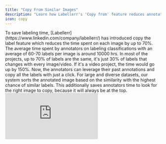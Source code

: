 ```yaml
---
title: "Copy From Similar Images"
description: "Learn how Labellerr's 'Copy from' feature reduces annotation time by up to 70% by leveraging past annotations from similar images."
icon: copy
---
```


<CardGroup cols={1}>
  <Card title="What is the “Copy from” feature?">
    To save labeling time, [Labellerr](https://www.linkedin.com/company/labellerr/) has introduced copy the label feature which reduces the time spent on each image by up to 70%.
  </Card>

  <Card title="Benefits of Copy from">
    The average time spent by annotators on labeling classifications with an average of 60-70 labels per image is around 10000 hrs. In most of the projects, up to 70% of labels are the same, it's just 30% of labels that changes with every image/video. If it's a video project, the time would go up by 150%. Now, the annotators can leverage their past annotations and copy all the labels with just a click.
  </Card>

  <Card title="How it works">
    For large and diverse datasets, our system sorts the annotated image based on the similarity with the highest chance of similar labels. This additionally saves annotators time to look for the right image to copy, because it will always be at the top.
  </Card>
</CardGroup>

<iframe 
  className="w-full aspect-video rounded-xl" 
  src="https://www.youtube.com/embed/Z5YdaJxHhbo" 
  title="Labellerr Feature demo 4: Copy Previous file to speed up classification annotation" 
  frameborder="0" 
  allowfullscreen>
</iframe>
